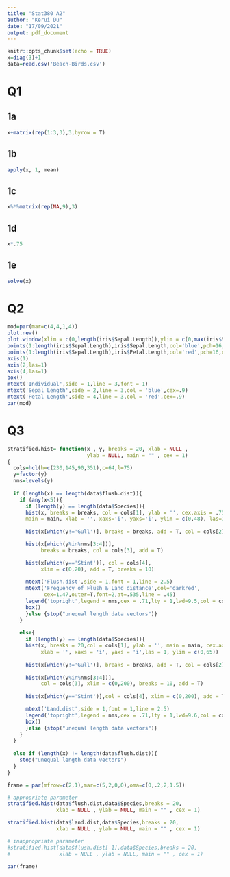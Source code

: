 ```yaml
---
title: "Stat380 A2"
author: "Kerui Du"
date: "17/09/2021"
output: pdf_document
---
```


```r
knitr::opts_chunk$set(echo = TRUE)
x=diag(3)+1
data=read.csv('Beach-Birds.csv')
```

# Q1

## 1a
```r
x+matrix(rep(1:3,3),3,byrow = T)
```


## 1b
```r
apply(x, 1, mean)
```

## 1c
```r
x%*%matrix(rep(NA,9),3)
```

## 1d
```r
x*.75
```


## 1e
```r
solve(x)
```


# Q2
```r
mod=par(mar=c(4,4,1,4))
plot.new()
plot.window(xlim = c(0,length(iris$Sepal.Length)),ylim = c(0,max(iris$Sepal.Length)))
points(1:length(iris$Sepal.Length),iris$Sepal.Length,col='blue',pch=16,cex=.8)
points(1:length(iris$Sepal.Length),iris$Petal.Length,col='red',pch=16,cex=.8)
axis(1)
axis(2,las=1)
axis(4,las=1)
box()
mtext('Individual',side = 1,line = 3,font = 1)
mtext('Sepal Length',side = 2,line = 3,col = 'blue',cex=.9)
mtext('Petal Length',side = 4,line = 3,col = 'red',cex=.9)
par(mod)
```


# Q3
```r
stratified.hist= function(x , y, breaks = 20, xlab = NULL ,
                          ylab = NULL, main = "" , cex = 1)
{
  cols=hcl(h=c(230,145,90,351),c=64,l=75)
  y=factor(y)
  nms=levels(y)
  
  if (length(x) == length(data$flush.dist)){
    if (any(x<5)){
      if (length(y) == length(data$Species)){
      hist(x, breaks = breaks, col = cols[1], ylab = '', cex.axis = .75,
      main = main, xlab = '', xaxs='i', yaxs='i', ylim = c(0,48), las=1)
      
      hist(x[which(y!='Gull')], breaks = breaks, add = T, col = cols[2])

      hist(x[which(y%in%nms[3:4])],
           breaks = breaks, col = cols[3], add = T)

      hist(x[which(y=='Stint')], col = cols[4],
           xlim = c(0,20), add = T, breaks = 10)
      
      mtext('Flush.dist',side = 1,font = 1,line = 2.5)
      mtext('Frequency of Flush & Land distance',col='darkred',
            cex=1.47,outer=T,font=2,at=.535,line = .45)
      legend('topright',legend = nms,cex = .71,lty = 1,lwd=9.5,col = cols[1:4])
      box()
      }else {stop("unequal length data vectors")}
    }
    
    else{
      if (length(y) == length(data$Species)){
      hist(x, breaks = 20,col = cols[1], ylab = '', main = main, cex.axis = .75,
           xlab = '', xaxs = 'i', yaxs = 'i',las = 1, ylim = c(0,65))
      
      hist(x[which(y!='Gull')], breaks = breaks, add = T, col = cols[2])
      
      hist(x[which(y%in%nms[3:4])],
           col = cols[3], xlim = c(0,200), breaks = 10, add = T)
      
      hist(x[which(y=='Stint')],col = cols[4], xlim = c(0,200), add = T)

      mtext('Land.dist',side = 1,font = 1,line = 2.5)
      legend('topright',legend = nms,cex = .71,lty = 1,lwd=9.6,col = cols[1:4])
      box()
      }else {stop("unequal length data vectors")}
    }
  }
  
  else if (length(x) != length(data$flush.dist)){
    stop("unequal length data vectors")
  }
}

frame = par(mfrow=c(2,1),mar=c(5,2,0,0),oma=c(0,.2,2,1.5))

# appropriate parameter
stratified.hist(data$flush.dist,data$Species,breaks = 20, 
                xlab = NULL , ylab = NULL, main = "" , cex = 1)

stratified.hist(data$land.dist,data$Species,breaks = 20, 
                xlab = NULL , ylab = NULL, main = "" , cex = 1)

# inappropriate parameter
#stratified.hist(data$flush.dist[-1],data$Species,breaks = 20, 
#                xlab = NULL , ylab = NULL, main = "" , cex = 1)

par(frame)

```


















